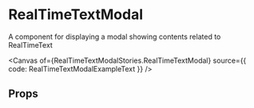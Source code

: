 
<Meta of={RealTimeTextModalStories} />

# RealTimeTextModal

A component for displaying a modal showing contents related to RealTimeText

<Canvas of={RealTimeTextModalStories.RealTimeTextModal} source={{ code: RealTimeTextModalExampleText }} />

## Props

<ArgTypes of={RealTimeTextModal} />
